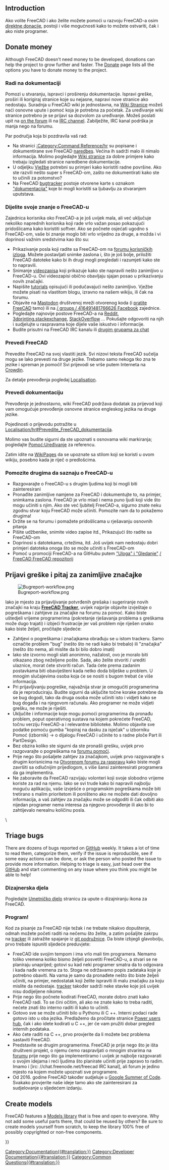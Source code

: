 <languages/>
{{TOCright}}

== Introduction ==

<div class="mw-translate-fuzzy">
Ako volite FreeCAD i ako želite možete pomoći u razvoju FreeCAD-a osim [[Donate/hr|direktne donacije]], postoji i više mogućnosti kako to možete ostvariti, čak i ako niste programer.
</div>

== Donate money ==

Although FreeCAD doesn't need money to be developed, donations can help the project to grow further and faster. The [[Donate|Donate]] page lists all the options you have to donate money to the project.

<span id="Work_on_the_documentation"></span>
=== Radi na dokumentaciji===

<div class="mw-translate-fuzzy">
Pomozi u stvaranju, ispravci i proširenju dokumentacije. Ispravi greške, proširi ili korigiraj stranice koje su nejasne, napravi nove stranice ako nedostaju. Suradnja u FreeCAD wiki je jednostavna, na [[WikiPages/hr|Wiki Stranice]] možeš naći osnovne upute i pomoć koja je potrebna za poćetak. Za uređivanje wiki stranice potrebno je se prijavi
sa dozvolom za uređivanje. Možeš poslati upit na  [http://forum.freecadweb.org/viewtopic.php?f=21&t=6830 on the forum] ili na [irc://irc.freenode.net/freecad IRC channel]. Zabilježite, IRC kanal podrška je manja nego na forumu.
</div>

<div class="mw-translate-fuzzy">
Par područja koja bi pozdravila vaš rad:
* Na stranici [[:Category:Command Reference/hr]] su popisane i dokumentirane sve FreeCAD [[command/hr|naredbe]]s. Većina ih sadrži malo ili nimalo informacija. Molimo pogledajte [[WikiPages/hr|Wiki stranice]] za dobre primjere kako trebaju izgledati stranice naredbene dokumentacije.
* U odjeljku [[Tutorials/hr|Vježbe]] potrebni su primjeri kako koristiti radne površine. Ako ste razvili nešto super s FreeCAD-om, zašto ne dokumentirati kako ste to učinili za potomstvo?
* Na FreeCAD [[Tracker/hr|bugtracker]] postoje otvorene karte s oznakom [https://freecadweb.org/tracker/search.php?tag_string=documentation "dokumentacija"] koje bi mogli koristiti sa ljubavlju za stvaranjem uputstava.
</div>

<span id="Share_your_FreeCAD_knowledge"></span>
=== Dijelite svoje znanje o FreeCAD-u ===

<div class="mw-translate-fuzzy">
Zajednica korisnika oko FreeCAD-a je još uvijek mala, ali već uključuje nekoliko naprednih korisnika koji rade vrlo važan posao pokazujući pridošlicama kako koristiti softver. Ako se počnete osjećati ugodno s FreeCAD-om, vaše bi znanje moglo biti vrlo vrijedno za druge, a možda i vi
doprinosi važnim sredstvima kao što su:
* Prikazivanje posla koji radite sa FreeCAD-om na [http://forum.freecadweb.org/viewforum.php?f=24 forumu korisničkih izloga]. Možete postavljati snimke zaslona i, što je još bolje, priložiti FreeCAD datoteke kako bi ih drugi mogli pregledati i razumjeti kako ste to napravili.
* Snimanje [http://www.youtube.com/user/FreeCADNews videozapisa] koji prikazuje kako ste napravili nešto zanimljivo u FreeCAD-u. Ovi videozapisi obično obavljaju sjajan posao u prikazivanju novih značajki.
* Napišite [http://freecad-tutorial.blogspot.com/ tutorials] opisujući ili podučavajući nešto zanimljivo. Vježbe možete pisati na vlastitom blogu, izravno na našem wikiju, ili čak na forumu.
* Objavite na [https://joinmastodon.org/ Mastodon] društvenoj mreži otvorenog koda (i [https://fosstodon.org/@FreeCAD pratite FreeCAD] tamo) ili na [https://www.facebook.com / groups / 416491481766626 Facebook] zajednice.
* Pogledajte najnovije postove FreeCAD-a na [https://www.reddit.com/search/?q=freecad&type=link&sort=new Reddit], [https://3dprinting.stackexchange.com/search?tab=newest&q=freecad 3dprinting.stackexchange], [https://stackoverflow.com/search?q=freecad StackOverflow] ... Pokušajte odgovoriti na njih i sudjelujte u raspravama koje dijele vaše iskustvo i informacije.
* Budite prisutni na FreeCAD IRC kanalu ili [https://www.freecadweb.org/wiki/Help#Chat drugim grupama za chat]
</div>

<span id="Translate_FreeCAD"></span>
=== Prevedi FreeCAD ===

Prevedite FreeCAD na svoj vlastiti jezik. Svi nizovi teksta FreeCAD sučelja mogu se lako prevesti na druge jezike. Trebamo samo nekoga tko zna te jezike i spreman je pomoći! Svi prijevodi se vrše putem Interneta na [http://crowdin.net/project/freecad Crowdin].

Za detalje prevođenja pogledaj [[Localisation/hr|Localisation]].

<span id="Translate_the_documentation"></span>
=== Prevedi dokumentaciju ===

Prevođenje je jednostavno, wiki FreeCAD podržava dodatak za prijevod koji vam omogućuje prevođenje osnovne stranice engleskog jezika na druge jezike.

Pojedinosti o prijevodu potražite u [[Localisation/hr#Prevedite_FreeCAD_dokumentacija]].

Molimo vas budite sigurni da ste upoznati s osnovama wiki markiranja; pogledajte [[Help:Editing|Pomoć:Uređivanje]] za referencu.

Zatim idite na [[WikiPages|WikiPages]] da se upoznate sa stilom koji se koristi u ovom wikiju, posebno kada je riječ o predlošcima.

<span id="Help_others_to_know_FreeCAD"></span>
=== Pomozite drugima da saznaju o FreeCAD-u ===

* Razgovarajte o FreeCAD-u s drugim ljudima koji bi mogli biti zainteresirani
* Pronađite zanimljive namjene za FreeCAD i dokumentujte to, na primjer, snimkama zaslona. FreeCAD je vrlo mlad i nema puno ljudi koji vide što mogu učiniti s njim. Ako ste već ljubitelj FreeCAD-a, sigurno znate neku zgodnu stvar koju FreeCAD može učiniti. Pomozite nam da to pokažemo drugima!
* Držite se na forumu i pomažete pridošlicama u rješavanju osnovnih pitanja
* Pišite udžbenike, snimite video zapise itd., Prikazujući što radite sa FreeCAD-om
* Doprinosi s datotekama, crtežima, itd. Još uvijek nam nedostaju dobri primjeri datoteka onoga što se može učiniti s FreeCAD-om
* Pomoć u promociji FreeCAD-a na GitHubu putem [https://help.github.com/articles/be-social/#watch-a-project "Uloga" i "Gledanje"] [https://github.com/FreeCAD / FreeCAD FreeCAD repozitorij]

<span id="Report_bugs_and_ask_for_interesting_features"></span>
== Prijavi greške i pitaj za zanimljive značajke ==

[[File:Bugreport-workflow.png|center]]

<div class="mw-translate-fuzzy">
Iako je mjesto za prijavljivanje potvrđenih grešaka i sugeriranje novih značajki na kraju '''[[tracker|FreeCAD Tracker]]''', uvijek najprije objavite izvještaje o pogreškama i zahtjeve za značajke na forumu za pomoć. Kako biste uštedjeli vrijeme programerima (pokretanje rješavanja problema s greškama može dugo trajati) i izbjeći frustracije jer vaš problem nije riješen onako kako biste željeli, pročitajte sljedeće:
* Zahtjevi o pogreškama i značajkama obrađuju se u istom trackeru. Samo označite problem "bug" (nešto što ne radi kako bi trebalo) ili "značajka" (nešto što nema, ali mislite da bi bilo dobro imati)
* Iako ste izvorno mogli slati anonimno, nažalost, ovo je moralo biti otkazano zbog neželjene pošte. Sada, ako želite stvoriti / urediti ulaznice, morat ćete stvoriti račun. Tada ćete prema zadanim postavkama biti obaviješteni kada netko doda bilješke u problem. U mnogim slučajevima osoba koja će se nositi s bugom trebat će više informacija.
* Pri prijavljivanju pogreške, najvažnija stvar je omogućiti programerima da je reproduciraju. Budite sigurni da uključite točne korake potrebne da se bug dogodi, tako da druga osoba može učiniti isto i vidjeti kako se bug događa i na njegovom računalu. Ako programer ne može vidjeti grešku, ne može je riješiti.
* Uključite i informacije koje mogu pomoći programerima da pronađu problem, poput operativnog sustava na kojem pokrećete FreeCAD, točnu verziju FreeCAD-a i relevantne biblioteke. Molimo objavite sve podatke pomoću gumba "kopiraj na dasku za isječak" u izborniku Pomoć (izbornik) → o dijalogu FreeCAD i učinite to s radne ploče Part ili PartDesign.
* Bez obzira koliko ste sigurni da ste pronašli grešku, uvijek prvo razgovarajte o pogreškama na [http://forum.freecadweb.org/viewforum.php?f=3 forumu pomoći].
* Prije nego što pošaljete zahtjev za značajkom, uvijek prvo razgovarajte s drugim korisnicima na [http://forum.freecadweb.org/viewforum.php?f=8 Otvorenom forumu za raspravu] kako biste mogli završiti sa odlučnijim prijedlogom, s više šansi zainteresirati programera da ga implementira.
* Ne zaboravite da FreeCAD razvijaju volonteri koji svoje slobodno vrijeme koriste za rad na njemu. Iako se svi trude kako bi napravili najbolju moguću aplikaciju, vaše izvješće o programskim pogreškama može biti tretirano s malim prioritetom ili poništeno ako ne možete dati dovoljno informacija, a vaš zahtjev za značajku može se odgoditi ili čak odbiti ako nijedan programer nema interesa za njegovo provođenje ili ako bi to zahtijevalo nerealnu količinu posla.
\
</div>

== Triage bugs ==

There are dozens of bugs reported on [https://github.com/FreeCAD/FreeCAD/issues GitHub] weekly. It takes a lot of time to read them, categorize them, verify if the issue is reproducible, see if some easy actions can be done, or ask the person who posted the issue to provide more information. Helping to triage is easy, just head over the [https://github.com/FreeCAD/FreeCAD/issues GitHub] and start commenting on any issue where you think you might be able to help!

<span id="Design_artwork"></span>
=== Dizajnerska djela ===

<div class="mw-translate-fuzzy">
Pogledajte [[Artwork|Umetničko djelo]] stranicu za upute o dizajniranju ikona za FreeCAD.
</div>

<span id="Write_code"></span>
<div class="mw-translate-fuzzy">
=== Program! ===
</div>

<div class="mw-translate-fuzzy">
Kod za pisanje za FreeCAD nije težak i ne trebate nikakvo dopuštenje, odmah možete početi raditi na nečemu što želite, a zatim pošaljite zakrpu na [http://www.freecadweb.org/tracker tracker] ili zatražite spajanje iz [https://github.com/FreeCAD git podružnice]. Da biste izbjegli glavobolju, prvo trebate ispuniti sljedeće preduvjete:
* FreeCAD ide svojim tempom i ima vrlo mali tim programera. Nemamo toliko vremena koliko bismo željeli posvetiti FreeCAD-u, a stvari se ne planiraju unaprijed; gotovi su kad neki programer smatra da to odgovara i kada nađe vremena za to. Stoga ne održavamo popis zadataka koje je potrebno obaviti. Na vama je samo da pronađete nešto što biste željeli učiniti, na primjer, nedostatak koji želite ispraviti ili malu značajku za koju mislite da nedostaje. [Http://www.freecadweb.org/tracker tracker] također sadrži neke stavke koje još uvijek nisu dodijeljene nikome.
* Prije nego što počnete kodirati FreeCAD, morate dobro znati kako FreeCAD radi. To se čini očitim, ali ako ne znate kako to treba raditi, nećete znati što interno raditi ili kako to učiniti.
* Gotovo sve se može učiniti bilo u Pythonu ili C ++. Interni podaci rade gotovo isto u oba jezika. Predlažemo da pročitate stranice [[Power users hub|Power users hub]], čak i ako idete kodirati u C ++, jer će vam pružiti dobar pregled internih podataka.
* Ako ćete raditi na C ++, prvo provjerite da li možete bez problema sastaviti FreeCAD.
* Predstavite se drugim programerima. FreeCAD je prije nego što je išta društveni projekt, o njemu ćemo raspravljati o mnogim stvarima na [http://forum.freecadweb.org forumu] prije nego što ga implementiramo i uvijek je najbolje razgovarati o svojim idejama i reći ljudima što planirate učiniti prije zapravo to radim. Imamo i [irc: //chat.freenode.net/freecad IRC kanal], ali forum je jedino mjesto na kojem možete upoznati sve programere.
* Od 2016. godine FreeCAD također sudjeluje u [[Google Summer of Code | Google Summer of Code]]. Svakako provjerite naše ideje tamo ako ste zainteresirani za sudjelovanje u sljedećem izdanju.
</div>

== Create models ==

FreeCAD features a [https://github.com/FreeCAD/FreeCAD-library Models library] that is free and open to everyone. Why not add some useful parts there, that could be reused by others? Be sure to create models yourself from scratch, to keep the library 100% free of possibly copyrighted or non-free components.


{{Userdocnavi{{#translation:}}}}
[[Category:Documentation{{#translation:}}]]
[[Category:Developer Documentation{{#translation:}}]]
[[Category:Common Questions{{#translation:}}]]